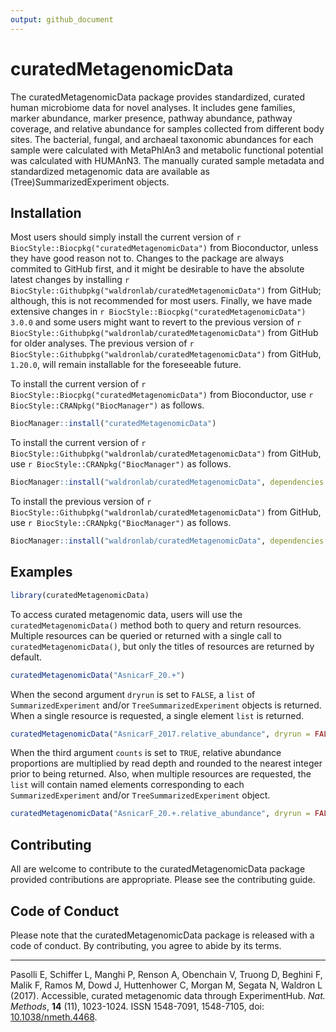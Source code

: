 ```yaml
---
output: github_document
---
```


<!-- README.md is generated from README.Rmd. Please edit that file -->

# curatedMetagenomicData

<!-- badges: start -->
<!-- badges: end -->

The curatedMetagenomicData package provides standardized, curated human microbiome data for novel analyses. It includes gene families, marker abundance, marker presence, pathway abundance, pathway coverage, and relative abundance for samples collected from different body sites. The bacterial, fungal, and archaeal taxonomic abundances for each sample were calculated with MetaPhlAn3 and metabolic functional potential was calculated with HUMAnN3. The manually curated sample metadata and standardized metagenomic data are available as (Tree)SummarizedExperiment objects.

## Installation

Most users should simply install the current version of `r BiocStyle::Biocpkg("curatedMetagenomicData")` from Bioconductor, unless they have good reason not to. Changes to the package are always commited to GitHub first, and it might be desirable to have the absolute latest changes by installing `r BiocStyle::Githubpkg("waldronlab/curatedMetagenomicData")` from GitHub; although, this is not recommended for most users. Finally, we have made extensive changes in `r BiocStyle::Biocpkg("curatedMetagenomicData")` `3.0.0` and some users might want to revert to the previous version of `r BiocStyle::Githubpkg("waldronlab/curatedMetagenomicData")` from GitHub for older analyses. The previous version of `r BiocStyle::Githubpkg("waldronlab/curatedMetagenomicData")` from GitHub, `1.20.0`, will remain installable for the foreseeable future.

To install the current version of `r BiocStyle::Biocpkg("curatedMetagenomicData")` from Bioconductor, use `r BiocStyle::CRANpkg("BiocManager")` as follows.

```r
BiocManager::install("curatedMetagenomicData")
```

To install the current version of `r BiocStyle::Githubpkg("waldronlab/curatedMetagenomicData")` from GitHub, use `r BiocStyle::CRANpkg("BiocManager")` as follows.

```r
BiocManager::install("waldronlab/curatedMetagenomicData", dependencies = TRUE, build_vignettes = TRUE)
```

To install the previous version of `r BiocStyle::Githubpkg("waldronlab/curatedMetagenomicData")` from GitHub, use `r BiocStyle::CRANpkg("BiocManager")` as follows.

```r
BiocManager::install("waldronlab/curatedMetagenomicData", dependencies = TRUE, build_vignettes = TRUE, ref = "v1.20.0")
```

## Examples

```r
library(curatedMetagenomicData)
```

To access curated metagenomic data, users will use the `curatedMetagenomicData()` method both to query and return resources. Multiple resources can be queried or returned with a single call to `curatedMetagenomicData()`, but only the titles of resources are returned by default.

```r
curatedMetagenomicData("AsnicarF_20.+")
```

When the second argument `dryrun` is set to `FALSE`, a `list` of `SummarizedExperiment` and/or `TreeSummarizedExperiment` objects is returned. When a single resource is requested, a single element `list` is returned.

```r
curatedMetagenomicData("AsnicarF_2017.relative_abundance", dryrun = FALSE)
```

When the third argument `counts` is set to `TRUE`, relative abundance proportions are multiplied by read depth and rounded to the nearest integer prior to being returned. Also, when multiple resources are requested, the `list` will contain named elements corresponding to each `SummarizedExperiment` and/or `TreeSummarizedExperiment` object.

```r
curatedMetagenomicData("AsnicarF_20.+.relative_abundance", dryrun = FALSE, counts = TRUE)
```

## Contributing

All are welcome to contribute to the curatedMetagenomicData package provided contributions are appropriate. Please see the contributing guide.

## Code of Conduct
  
Please note that the curatedMetagenomicData package is released with a code of conduct. By contributing, you agree to abide by its terms.

---

Pasolli E, Schiffer L, Manghi P, Renson A, Obenchain V, Truong D, Beghini F, Malik F, Ramos M, Dowd J, Huttenhower C, Morgan M, Segata N, Waldron L (2017). Accessible, curated metagenomic data through ExperimentHub. *Nat. Methods*, **14** (11), 1023-1024. ISSN 1548-7091, 1548-7105, doi: [10.1038/nmeth.4468](https://doi.org/10.1038/nmeth.4468).
